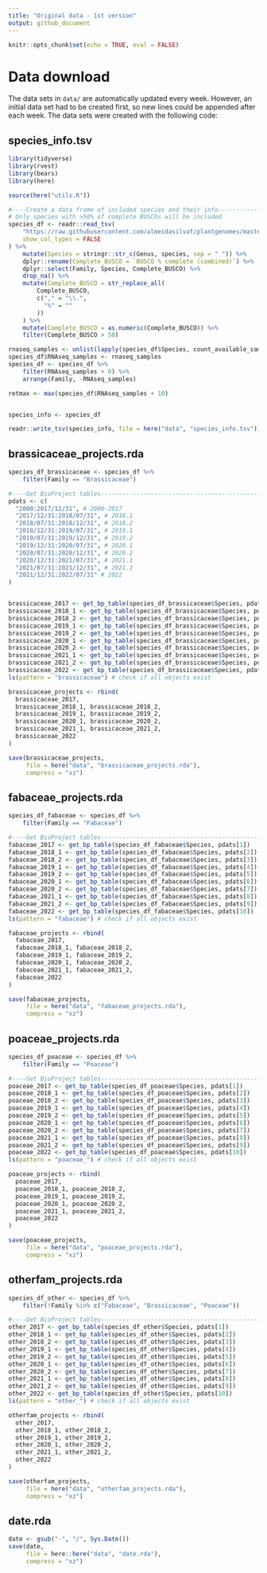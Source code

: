 ```yaml
---
title: "Original data - 1st version"
output: github_document
---
```


```r
knitr::opts_chunk$set(echo = TRUE, eval = FALSE)
```

# Data download

The data sets in `data/` are automatically updated every week. However, an initial data set had to be created first, so new lines could be appended after each week. The data sets were created with the following code:

## species_info.tsv


```r
library(tidyverse)
library(rvest)
library(bears)
library(here)

source(here("utils.R"))

#----Create a data frame of included species and their info---------------------
# Only species with >50% of complete BUSCOs will be included
species_df <- readr::read_tsv(
    "https://raw.githubusercontent.com/almeidasilvaf/plantgenomes/master/data/nature_plants_data.txt",
    show_col_types = FALSE
) %>%
    mutate(Species = stringr::str_c(Genus, species, sep = " ")) %>%
    dplyr::rename(Complete_BUSCO = `BUSCO % complete (combined)`) %>%
    dplyr::select(Family, Species, Complete_BUSCO) %>%
    drop_na() %>%
    mutate(Complete_BUSCO = str_replace_all(
        Complete_BUSCO, 
        c("," = "\\.",
          "%" = ""
        ))
    ) %>%
    mutate(Complete_BUSCO = as.numeric(Complete_BUSCO)) %>%
    filter(Complete_BUSCO > 50) 

rnaseq_samples <- unlist(lapply(species_df$Species, count_available_samples))
species_df$RNAseq_samples <- rnaseq_samples
species_df <- species_df %>%
    filter(RNAseq_samples > 0) %>%
    arrange(Family, -RNAseq_samples)

retmax <- max(species_df$RNAseq_samples + 10)


species_info <- species_df

readr::write_tsv(species_info, file = here("data", "species_info.tsv"))
```


## brassicaceae_projects.rda

```r
species_df_brassicaceae <- species_df %>%
    filter(Family == "Brassicaceae")

#----Get BioProject tables------------------------------------------------------
pdats <- c(
  "2000:2017/12/31", # 2000-2017
  "2017/12/31:2018/07/31", # 2018.1
  "2018/07/31:2018/12/31", # 2018.2
  "2018/12/31:2019/07/31", # 2019.1
  "2019/07/31:2019/12/31", # 2019.2
  "2019/12/31:2020/07/31", # 2020.1
  "2020/07/31:2020/12/31", # 2020.2
  "2020/12/31:2021/07/31", # 2021.1
  "2021/07/31:2021/12/31", # 2021.2
  "2021/12/31:2022/07/31" # 2022
)


brassicaceae_2017 <- get_bp_table(species_df_brassicaceae$Species, pdats[1])
brassicaceae_2018_1 <- get_bp_table(species_df_brassicaceae$Species, pdats[2])
brassicaceae_2018_2 <- get_bp_table(species_df_brassicaceae$Species, pdats[3])
brassicaceae_2019_1 <- get_bp_table(species_df_brassicaceae$Species, pdats[4])
brassicaceae_2019_2 <- get_bp_table(species_df_brassicaceae$Species, pdats[5])
brassicaceae_2020_1 <- get_bp_table(species_df_brassicaceae$Species, pdats[6])
brassicaceae_2020_2 <- get_bp_table(species_df_brassicaceae$Species, pdats[7])
brassicaceae_2021_1 <- get_bp_table(species_df_brassicaceae$Species, pdats[8])
brassicaceae_2021_2 <- get_bp_table(species_df_brassicaceae$Species, pdats[9])
brassicaceae_2022 <- get_bp_table(species_df_brassicaceae$Species, pdats[10])
ls(pattern = "brassicaceae") # check if all objects exist

brassicaceae_projects <- rbind(
  brassicaceae_2017,
  brassicaceae_2018_1, brassicaceae_2018_2,
  brassicaceae_2019_1, brassicaceae_2019_2,
  brassicaceae_2020_1, brassicaceae_2020_2,
  brassicaceae_2021_1, brassicaceae_2021_2,
  brassicaceae_2022
)

save(brassicaceae_projects,
     file = here("data", "brassicaceae_projects.rda"),
     compress = "xz")
```


## fabaceae_projects.rda


```r
species_df_fabaceae <- species_df %>%
    filter(Family == "Fabaceae")

#----Get BioProject tables------------------------------------------------------
fabaceae_2017 <- get_bp_table(species_df_fabaceae$Species, pdats[1])
fabaceae_2018_1 <- get_bp_table(species_df_fabaceae$Species, pdats[2])
fabaceae_2018_2 <- get_bp_table(species_df_fabaceae$Species, pdats[3])
fabaceae_2019_1 <- get_bp_table(species_df_fabaceae$Species, pdats[4])
fabaceae_2019_2 <- get_bp_table(species_df_fabaceae$Species, pdats[5])
fabaceae_2020_1 <- get_bp_table(species_df_fabaceae$Species, pdats[6])
fabaceae_2020_2 <- get_bp_table(species_df_fabaceae$Species, pdats[7])
fabaceae_2021_1 <- get_bp_table(species_df_fabaceae$Species, pdats[8])
fabaceae_2021_2 <- get_bp_table(species_df_fabaceae$Species, pdats[9])
fabaceae_2022 <- get_bp_table(species_df_fabaceae$Species, pdats[10])
ls(pattern = "fabaceae") # check if all objects exist

fabaceae_projects <- rbind(
  fabaceae_2017,
  fabaceae_2018_1, fabaceae_2018_2,
  fabaceae_2019_1, fabaceae_2019_2,
  fabaceae_2020_1, fabaceae_2020_2,
  fabaceae_2021_1, fabaceae_2021_2,
  fabaceae_2022
)

save(fabaceae_projects,
     file = here("data", "fabaceae_projects.rda"),
     compress = "xz")
```


## poaceae_projects.rda


```r
species_df_poaceae <- species_df %>%
    filter(Family == "Poaceae")

#----Get BioProject tables------------------------------------------------------
poaceae_2017 <- get_bp_table(species_df_poaceae$Species, pdats[1])
poaceae_2018_1 <- get_bp_table(species_df_poaceae$Species, pdats[2])
poaceae_2018_2 <- get_bp_table(species_df_poaceae$Species, pdats[3])
poaceae_2019_1 <- get_bp_table(species_df_poaceae$Species, pdats[4])
poaceae_2019_2 <- get_bp_table(species_df_poaceae$Species, pdats[5])
poaceae_2020_1 <- get_bp_table(species_df_poaceae$Species, pdats[6])
poaceae_2020_2 <- get_bp_table(species_df_poaceae$Species, pdats[7])
poaceae_2021_1 <- get_bp_table(species_df_poaceae$Species, pdats[8])
poaceae_2021_2 <- get_bp_table(species_df_poaceae$Species, pdats[9])
poaceae_2022 <- get_bp_table(species_df_poaceae$Species, pdats[10])
ls(pattern = "poaceae_") # check if all objects exist

poaceae_projects <- rbind(
  poaceae_2017,
  poaceae_2018_1, poaceae_2018_2,
  poaceae_2019_1, poaceae_2019_2,
  poaceae_2020_1, poaceae_2020_2,
  poaceae_2021_1, poaceae_2021_2,
  poaceae_2022
)

save(poaceae_projects,
     file = here("data", "poaceae_projects.rda"),
     compress = "xz")
```


## otherfam_projects.rda


```r
species_df_other <- species_df %>%
    filter(!Family %in% c("Fabaceae", "Brassicaceae", "Poaceae"))

#----Get BioProject tables------------------------------------------------------
other_2017 <- get_bp_table(species_df_other$Species, pdats[1])
other_2018_1 <- get_bp_table(species_df_other$Species, pdats[2])
other_2018_2 <- get_bp_table(species_df_other$Species, pdats[3])
other_2019_1 <- get_bp_table(species_df_other$Species, pdats[4])
other_2019_2 <- get_bp_table(species_df_other$Species, pdats[5])
other_2020_1 <- get_bp_table(species_df_other$Species, pdats[6])
other_2020_2 <- get_bp_table(species_df_other$Species, pdats[7])
other_2021_1 <- get_bp_table(species_df_other$Species, pdats[8])
other_2021_2 <- get_bp_table(species_df_other$Species, pdats[9])
other_2022 <- get_bp_table(species_df_other$Species, pdats[10])
ls(pattern = "other_") # check if all objects exist

otherfam_projects <- rbind(
  other_2017,
  other_2018_1, other_2018_2,
  other_2019_1, other_2019_2,
  other_2020_1, other_2020_2,
  other_2021_1, other_2021_2,
  other_2022
)

save(otherfam_projects,
     file = here("data", "otherfam_projects.rda"),
     compress = "xz")
```

## date.rda

```r
date <- gsub("-", "/", Sys.Date())
save(date,
     file = here::here("data", "date.rda"),
     compress = "xz")
```
